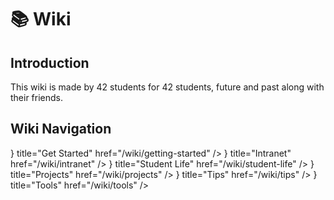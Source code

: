 
# 📚 Wiki <ReleaseTag version_type={constants.version_type} />

## Introduction

This wiki is made by 42 students for 42 students, future and past along with their friends.

## Wiki Navigation
<Cards>
  <Card
    icon={<FlagCircleIcon />}
    title="Get Started"
    href="/wiki/getting-started"
  />
  <Card
    icon={<BusinessIcon />}
    title="Intranet"
    href="/wiki/intranet"
  />
  <Card
    icon={<GroupIcon />}
    title="Student Life"
    href="/wiki/student-life"
  />
  <Card
    icon={<WorkIcon />}
    title="Projects"
    href="/wiki/projects"
  />
  <Card
    icon={<TipsAndUpdatesIcon />}
    title="Tips"
    href="/wiki/tips"
  />
  <Card
    icon={<AutoFixHighIcon />}
    title="Tools"
    href="/wiki/tools"
  />
</Cards>